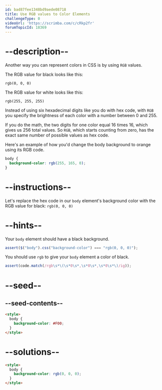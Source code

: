 ```yaml
---
id: bad87fee1348bd9aede08718
title: Use RGB values to Color Elements
challengeType: 0
videoUrl: 'https://scrimba.com/c/cRkp2fr'
forumTopicId: 18369
---
```


# --description--

Another way you can represent colors in CSS is by using `RGB` values.

The RGB value for black looks like this:

`rgb(0, 0, 0)`

The RGB value for white looks like this:

`rgb(255, 255, 255)`

Instead of using six hexadecimal digits like you do with hex code, with `RGB` you specify the brightness of each color with a number between 0 and 255.

If you do the math, the two digits for one color equal 16 times 16, which gives us 256 total values. So `RGB`, which starts counting from zero, has the exact same number of possible values as hex code.

Here's an example of how you'd change the body background to orange using its RGB code.

```css
body {
  background-color: rgb(255, 165, 0);
}
```

# --instructions--

Let's replace the hex code in our `body` element's background color with the RGB value for black: `rgb(0, 0, 0)`

# --hints--

Your `body` element should have a black background.

```js
assert($("body").css("background-color") === "rgb(0, 0, 0)");
```

You should use `rgb` to give your `body` element a color of black.

```js
assert(code.match(/rgb\s*\(\s*0\s*,\s*0\s*,\s*0\s*\)/ig));
```

# --seed--

## --seed-contents--

```html
<style>
  body {
    background-color: #F00;
  }
</style>
```

# --solutions--

```html
<style>
  body {
    background-color: rgb(0, 0, 0);
  }
</style>
```
